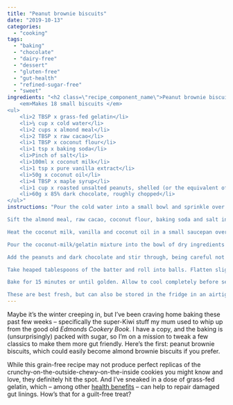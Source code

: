 ```yaml
---
title: "Peanut brownie biscuits"
date: "2019-10-13"
categories: 
  - "cooking"
tags: 
  - "baking"
  - "chocolate"
  - "dairy-free"
  - "dessert"
  - "gluten-free"
  - "gut-health"
  - "refined-sugar-free"
  - "sweet"
ingredients: "<h2 class=\"recipe_component_name\">Peanut brownie biscuits</h2>
    <em>Makes 18 small biscuits </em>
<ul>
 	<li>2 TBSP x grass-fed gelatin</li>
 	<li>¼ cup x cold water</li>
 	<li>2 cups x almond meal</li>
 	<li>2 TBSP x raw cacao</li>
 	<li>1 TBSP x coconut flour</li>
 	<li>1 tsp x baking soda</li>
 	<li>Pinch of salt</li>
 	<li>100ml x coconut milk</li>
 	<li>1 tsp x pure vanilla extract</li>
 	<li>50g x coconut oil</li>
 	<li>4 TBSP x maple syrup</li>
 	<li>1 cup x roasted unsalted peanuts, shelled (or the equivalent of roughly chopped almonds if you prefer)</li>
 	<li>60g x 85% dark chocolate, roughly chopped</li>
</ul>"
instructions: "Pour the cold water into a small bowl and sprinkle over the gelatin. Stir to combine, making sure to remove any lumps as you go, and let sit for around 5 minutes until it sets.

Sift the almond meal, raw cacao, coconut flour, baking soda and salt into a large bowl. Stir to combine.

Heat the coconut milk, vanilla and coconut oil in a small saucepan over a medium heat until the oil dissolves. Remove from the heat and stir in the gelatin until it dissolves, then add the honey and mix to combine.

Pour the coconut-milk/gelatin mixture into the bowl of dry ingredients and gently mix until smooth.

Add the peanuts and dark chocolate and stir through, being careful not to over-mix. Allow the batter to sit for around 10 minutes until it thickens up.

Take heaped tablespoons of the batter and roll into balls. Flatten slightly with a fork and place on a lightly greased baking tray, or a tray with a sheet of baking paper.

Bake for 15 minutes or until golden. Allow to cool completely before serving.

These are best fresh, but can also be stored in the fridge in an airtight container for up to a week."
---
```


Maybe it’s the winter creeping in, but I’ve been craving home baking these past few weeks – specifically the super-Kiwi stuff my mum used to whip up from the good old _Edmonds Cookery Book_. I have a copy, and the baking is (unsurprisingly) packed with sugar, so I’m on a mission to tweak a few classics to make them more gut friendly. Here’s the first: peanut brownie biscuits, which could easily become almond brownie biscuits if you prefer.

While this grain-free recipe may not produce perfect replicas of the crunchy-on-the-outside-chewy-on-the-inside cookies you might know and love, they definitely hit the spot. And I’ve sneaked in a dose of grass-fed gelatin, which – among other [health benefits](https://cookingwithnothing.com/chocolate-and-cardamom-gummy-squares/) – can help to repair damaged gut linings. How’s that for a guilt-free treat?
